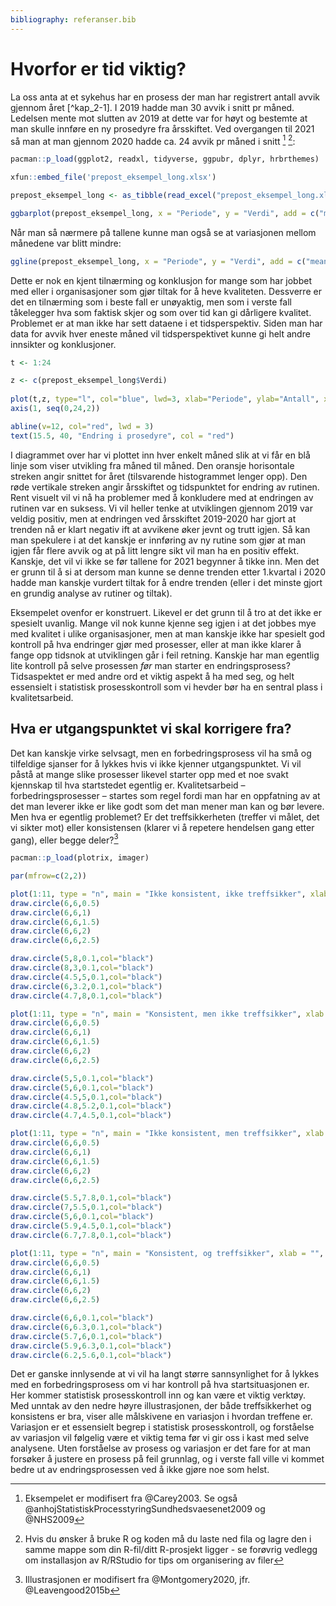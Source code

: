 ```yaml
---
bibliography: referanser.bib 
---
```


# Hvorfor er tid viktig?

La oss anta at et sykehus har en prosess der man har registrert antall avvik gjennom året [^kap_2-1]. I 2019 hadde man 30 avvik i snitt pr måned. Ledelsen mente mot slutten av 2019 at dette var for høyt og bestemte at man skulle innføre en ny prosedyre fra årsskiftet. Ved overgangen til 2021 så man at man gjennom 2020 hadde ca. 24 avvik pr måned i snitt ^[Eksempelet er modifisert fra @Carey2003. Se også @anhojStatistiskProcesstyringSundhedsvaesenet2009 og @NHS2009] ^[Hvis du ønsker å bruke R og koden må du laste ned fila og lagre den i samme mappe som din R-fil/ditt R-prosjekt ligger - se forøvrig vedlegg om installasjon av R/RStudio for tips om organisering av filer]:

```r
pacman::p_load(ggplot2, readxl, tidyverse, ggpubr, dplyr, hrbrthemes)

xfun::embed_file('prepost_eksempel_long.xlsx')

prepost_eksempel_long <- as_tibble(read_excel("prepost_eksempel_long.xlsx"))

ggbarplot(prepost_eksempel_long, x = "Periode", y = "Verdi", add = c("mean"), color = "blue", fill = "lightblue")
```

Når man så nærmere på tallene kunne man også se at variasjonen mellom månedene var blitt mindre:

```r
ggline(prepost_eksempel_long, x = "Periode", y = "Verdi", add = c("mean_se", "jitter"))
```

Dette er nok en kjent tilnærming og konklusjon for mange som har jobbet med eller i organisasjoner som gjør tiltak for å heve kvaliteten. Dessverre er det en tilnærming som i beste fall er unøyaktig, men som i verste fall tåkelegger hva som faktisk skjer og som over tid kan gi dårligere kvalitet. Problemet er at man ikke har sett dataene i et tidsperspektiv. Siden man har data for avvik hver eneste måned vil tidsperspektivet kunne gi helt andre innsikter og konklusjoner.

```r
t <- 1:24

z <- c(prepost_eksempel_long$Verdi)
  
plot(t,z, type="l", col="blue", lwd=3, xlab="Periode", ylab="Antall", xaxt="n")
axis(1, seq(0,24,2))

abline(v=12, col="red", lwd = 3)
text(15.5, 40, "Endring i prosedyre", col = "red")

```

I diagrammet over har vi plottet inn hver enkelt måned slik at vi får en blå linje som viser utvikling fra måned til måned. Den oransje horisontale streken angir snittet for året (tilsvarende histogrammet lenger opp). Den røde vertikale streken angir årsskiftet og tidspunktet for endring av rutinen. Rent visuelt vil vi nå ha problemer med å konkludere med at endringen av rutinen var en suksess. Vi vil heller tenke at utviklingen gjennom 2019 var veldig positiv, men at endringen ved årsskiftet 2019-2020 har gjort at trenden nå er klart negativ ift at avvikene øker jevnt og trutt igjen. Så kan man spekulere i at det kanskje er innføring av ny rutine som gjør at man igjen får flere avvik og at på litt lengre sikt vil man ha en positiv effekt. Kanskje, det vil vi ikke se før tallene for 2021 begynner å tikke inn. Men det er grunn til å si at dersom man kunne se denne trenden etter 1.kvartal i 2020 hadde man kanskje vurdert tiltak for å endre trenden (eller i det minste gjort en grundig analyse av rutiner og tiltak).

Eksempelet ovenfor er konstruert. Likevel er det grunn til å tro at det ikke er spesielt uvanlig. Mange vil nok kunne kjenne seg igjen i at det jobbes mye med kvalitet i ulike organisasjoner, men at man kanskje ikke har spesielt god kontroll på hva endringer gjør med prosesser, eller at man ikke klarer å fange opp tidsnok at utviklingen går i feil retning. Kanskje har man egentlig lite kontroll på selve prosessen *før* man starter en endringsprosess? Tidsaspektet er med andre ord et viktig aspekt å ha med seg, og helt essensielt i statistisk prosesskontroll som vi hevder bør ha en sentral plass i kvalitetsarbeid.

## Hva er utgangspunktet vi skal korrigere fra?

Det kan kanskje virke selvsagt, men en forbedringsprosess vil ha små og tilfeldige sjanser for å lykkes hvis vi ikke kjenner utgangspunktet. Vi vil påstå at mange slike prosesser likevel starter opp med et noe svakt kjennskap til hva startstedet egentlig er. Kvalitetsarbeid -- forbedringsprosesser -- startes som regel fordi man har en oppfatning av at det man leverer ikke er like godt som det man mener man kan og bør levere. Men hva er egentlig problemet? Er det treffsikkerheten (treffer vi målet, det vi sikter mot) eller konsistensen (klarer vi å repetere hendelsen gang etter gang), eller begge deler?^[Illustrasjonen er modifisert fra @Montgomery2020, jfr. @Leavengood2015b]

```r
pacman::p_load(plotrix, imager)

par(mfrow=c(2,2))

plot(1:11, type = "n", main = "Ikke konsistent, ikke treffsikker", xlab = "", ylab = "")
draw.circle(6,6,0.5)
draw.circle(6,6,1)
draw.circle(6,6,1.5)
draw.circle(6,6,2)
draw.circle(6,6,2.5)

draw.circle(5,8,0.1,col="black")
draw.circle(8,3,0.1,col="black")
draw.circle(4.5,5,0.1,col="black")
draw.circle(6,3.2,0.1,col="black")
draw.circle(4.7,8,0.1,col="black")

plot(1:11, type = "n", main = "Konsistent, men ikke treffsikker", xlab = "", ylab = "")
draw.circle(6,6,0.5)
draw.circle(6,6,1)
draw.circle(6,6,1.5)
draw.circle(6,6,2)
draw.circle(6,6,2.5)

draw.circle(5,5,0.1,col="black")
draw.circle(5,6,0.1,col="black")
draw.circle(4.5,5,0.1,col="black")
draw.circle(4.8,5.2,0.1,col="black")
draw.circle(4.7,4.5,0.1,col="black")

plot(1:11, type = "n", main = "Ikke konsistent, men treffsikker", xlab = "", ylab = "")
draw.circle(6,6,0.5)
draw.circle(6,6,1)
draw.circle(6,6,1.5)
draw.circle(6,6,2)
draw.circle(6,6,2.5)

draw.circle(5.5,7.8,0.1,col="black")
draw.circle(7,5.5,0.1,col="black")
draw.circle(5,6,0.1,col="black")
draw.circle(5.9,4.5,0.1,col="black")
draw.circle(6.7,7.8,0.1,col="black")

plot(1:11, type = "n", main = "Konsistent, og treffsikker", xlab = "", ylab = "")
draw.circle(6,6,0.5)
draw.circle(6,6,1)
draw.circle(6,6,1.5)
draw.circle(6,6,2)
draw.circle(6,6,2.5)

draw.circle(6,6,0.1,col="black")
draw.circle(6,6.3,0.1,col="black")
draw.circle(5.7,6,0.1,col="black")
draw.circle(5.9,6.3,0.1,col="black")
draw.circle(6.2,5.6,0.1,col="black")
```

Det er ganske innlysende at vi vil ha langt større sannsynlighet for å lykkes med en forbedringsprosess om vi har kontroll på hva startsituasjonen er. Her kommer statistisk prosesskontroll inn og kan være et viktig verktøy. Med unntak av den nedre høyre illustrasjonen, der både treffsikkerhet og konsistens er bra, viser alle målskivene en variasjon i hvordan treffene er. Variasjon er et essensielt begrep i statistisk prosesskontroll, og forståelse av variasjon vil følgelig være et viktig tema før vi gir oss i kast med selve analysene. Uten forståelse av prosess og variasjon er det fare for at man forsøker å justere en prosess på feil grunnlag, og i verste fall ville vi kommet bedre ut av endringsprosessen ved å ikke gjøre noe som helst.
